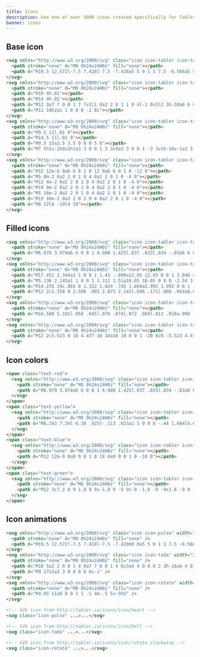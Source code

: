 ```yaml
---
title: Icons
description: Use one of over 3000 icons created specifically for Tabler and make your dashboard look even more attractive. All icons are under MIT license, so you can use them without any problem both in private and commercial projects.
banner: icons
---
```


## Base icon

```html code example centered separated
<svg xmlns="http://www.w3.org/2000/svg" class="icon icon-tabler icon-tabler-heart" width="24" height="24" viewBox="0 0 24 24" stroke-width="2" stroke="currentColor" fill="none" stroke-linecap="round" stroke-linejoin="round">
  <path stroke="none" d="M0 0h24v24H0z" fill="none"></path>
  <path d="M19.5 12.572l-7.5 7.428l-7.5 -7.428a5 5 0 1 1 7.5 -6.566a5 5 0 1 1 7.5 6.572"></path>
</svg>
<svg xmlns="http://www.w3.org/2000/svg" class="icon icon-tabler icon-tabler-ghost-2" width="24" height="24" viewBox="0 0 24 24" stroke-width="2" stroke="currentColor" fill="none" stroke-linecap="round" stroke-linejoin="round">
  <path stroke="none" d="M0 0h24v24H0z" fill="none"></path>
  <path d="M10 9h.01"></path>
  <path d="M14 9h.01"></path>
  <path d="M12 3a7 7 0 0 1 7 7v1l1 0a2 2 0 1 1 0 4l-1 0v3l2 3h-10a6 6 0 0 1 -6 -5.775l0 -.226l-1 0a2 2 0 0 1 0 -4l1 0v-1a7 7 0 0 1 7 -7z"></path>
  <path d="M11 14h2a1 1 0 0 0 -2 0z"></path>
</svg>
<svg xmlns="http://www.w3.org/2000/svg" class="icon icon-tabler icon-tabler-lego" width="24" height="24" viewBox="0 0 24 24" stroke-width="2" stroke="currentColor" fill="none" stroke-linecap="round" stroke-linejoin="round">
  <path stroke="none" d="M0 0h24v24H0z" fill="none"></path>
  <path d="M9.5 11l.01 0"></path>
  <path d="M14.5 11l.01 0"></path>
  <path d="M9.5 15a3.5 3.5 0 0 0 5 0"></path>
  <path d="M7 5h1v-2h8v2h1a3 3 0 0 1 3 3v9a3 3 0 0 1 -3 3v1h-10v-1a3 3 0 0 1 -3 -3v-9a3 3 0 0 1 3 -3"></path>
</svg>
<svg xmlns="http://www.w3.org/2000/svg" class="icon icon-tabler icon-tabler-building-carousel" width="24" height="24" viewBox="0 0 24 24" stroke-width="2" stroke="currentColor" fill="none" stroke-linecap="round" stroke-linejoin="round">
  <path stroke="none" d="M0 0h24v24H0z" fill="none"></path>
  <path d="M12 12m-6 0a6 6 0 1 0 12 0a6 6 0 1 0 -12 0"></path>
  <path d="M5 8m-2 0a2 2 0 1 0 4 0a2 2 0 1 0 -4 0"></path>
  <path d="M12 4m-2 0a2 2 0 1 0 4 0a2 2 0 1 0 -4 0"></path>
  <path d="M19 8m-2 0a2 2 0 1 0 4 0a2 2 0 1 0 -4 0"></path>
  <path d="M5 16m-2 0a2 2 0 1 0 4 0a2 2 0 1 0 -4 0"></path>
  <path d="M19 16m-2 0a2 2 0 1 0 4 0a2 2 0 1 0 -4 0"></path>
  <path d="M8 22l4 -10l4 10"></path>
</svg>
```

## Filled icons

```html code example centered separated
<svg xmlns="http://www.w3.org/2000/svg" class="icon icon-tabler icon-tabler-heart-filled" width="24" height="24" viewBox="0 0 24 24" stroke-width="2" stroke="currentColor" fill="none" stroke-linecap="round" stroke-linejoin="round">
  <path stroke="none" d="M0 0h24v24H0z" fill="none"></path>
  <path d="M6.979 3.074a6 6 0 0 1 4.988 1.425l.037 .033l.034 -.03a6 6 0 0 1 4.733 -1.44l.246 .036a6 6 0 0 1 3.364 10.008l-.18 .185l-.048 .041l-7.45 7.379a1 1 0 0 1 -1.313 .082l-.094 -.082l-7.493 -7.422a6 6 0 0 1 3.176 -10.215z" stroke-width="0" fill="currentColor"></path>
</svg>
<svg xmlns="http://www.w3.org/2000/svg" class="icon icon-tabler icon-tabler-bell-ringing-filled" width="24" height="24" viewBox="0 0 24 24" stroke-width="2" stroke="currentColor" fill="none" stroke-linecap="round" stroke-linejoin="round">
  <path stroke="none" d="M0 0h24v24H0z" fill="none"></path>
  <path d="M17.451 2.344a1 1 0 0 1 1.41 -.099a12.05 12.05 0 0 1 3.048 4.064a1 1 0 1 1 -1.818 .836a10.05 10.05 0 0 0 -2.54 -3.39a1 1 0 0 1 -.1 -1.41z" stroke-width="0" fill="currentColor"></path>
  <path d="M5.136 2.245a1 1 0 0 1 1.312 1.51a10.05 10.05 0 0 0 -2.54 3.39a1 1 0 1 1 -1.817 -.835a12.05 12.05 0 0 1 3.045 -4.065z" stroke-width="0" fill="currentColor"></path>
  <path d="M14.235 19c.865 0 1.322 1.024 .745 1.668a3.992 3.992 0 0 1 -2.98 1.332a3.992 3.992 0 0 1 -2.98 -1.332c-.552 -.616 -.158 -1.579 .634 -1.661l.11 -.006h4.471z" stroke-width="0" fill="currentColor"></path>
  <path d="M12 2c1.358 0 2.506 .903 2.875 2.141l.046 .171l.008 .043a8.013 8.013 0 0 1 4.024 6.069l.028 .287l.019 .289v2.931l.021 .136a3 3 0 0 0 1.143 1.847l.167 .117l.162 .099c.86 .487 .56 1.766 -.377 1.864l-.116 .006h-16c-1.028 0 -1.387 -1.364 -.493 -1.87a3 3 0 0 0 1.472 -2.063l.021 -.143l.001 -2.97a8 8 0 0 1 3.821 -6.454l.248 -.146l.01 -.043a3.003 3.003 0 0 1 2.562 -2.29l.182 -.017l.176 -.004z" stroke-width="0" fill="currentColor"></path>
</svg>
<svg xmlns="http://www.w3.org/2000/svg" class="icon icon-tabler icon-tabler-cherry-filled" width="24" height="24" viewBox="0 0 24 24" stroke-width="2" stroke="currentColor" fill="none" stroke-linecap="round" stroke-linejoin="round">
  <path stroke="none" d="M0 0h24v24H0z" fill="none"></path>
  <path d="M16.588 5.191l.058 .045l.078 .074l.072 .084l.013 .018a.998 .998 0 0 1 .182 .727l-.022 .111l-.03 .092c-.99 2.725 -.666 5.158 .679 7.706a4 4 0 1 1 -4.613 4.152l-.005 -.2l.005 -.2a4.002 4.002 0 0 1 2.5 -3.511c-.947 -2.03 -1.342 -4.065 -1.052 -6.207c-.166 .077 -.332 .15 -.499 .218l.094 -.064c-2.243 1.47 -3.552 3.004 -3.98 4.57a4.5 4.5 0 1 1 -7.064 3.906l-.004 -.212l.005 -.212a4.5 4.5 0 0 1 5.2 -4.233c.332 -1.073 .945 -2.096 1.83 -3.069c-1.794 -.096 -3.586 -.759 -5.355 -1.986l-.268 -.19l-.051 -.04l-.046 -.04l-.044 -.044l-.04 -.046l-.04 -.05l-.032 -.047l-.035 -.06l-.053 -.11l-.038 -.116l-.023 -.117l-.005 -.042l-.005 -.118l.01 -.118l.023 -.117l.038 -.115l.03 -.066l.023 -.045l.035 -.06l.032 -.046l.04 -.051l.04 -.046l.044 -.044l.046 -.04l.05 -.04c4.018 -2.922 8.16 -2.922 12.177 0z" stroke-width="0" fill="currentColor"></path>
</svg>
<svg xmlns="http://www.w3.org/2000/svg" class="icon icon-tabler icon-tabler-circle-key-filled" width="24" height="24" viewBox="0 0 24 24" stroke-width="2" stroke="currentColor" fill="none" stroke-linecap="round" stroke-linejoin="round">
  <path stroke="none" d="M0 0h24v24H0z" fill="none"></path>
  <path d="M12 2c5.523 0 10 4.477 10 10a10 10 0 0 1 -20 0c0 -5.523 4.477 -10 10 -10zm2 5a3 3 0 0 0 -2.98 2.65l-.015 .174l-.005 .176l.005 .176c.019 .319 .087 .624 .197 .908l.09 .209l-3.5 3.5l-.082 .094a1 1 0 0 0 0 1.226l.083 .094l1.5 1.5l.094 .083a1 1 0 0 0 1.226 0l.094 -.083l.083 -.094a1 1 0 0 0 0 -1.226l-.083 -.094l-.792 -.793l.585 -.585l.793 .792l.094 .083a1 1 0 0 0 1.403 -1.403l-.083 -.094l-.792 -.793l.792 -.792a3 3 0 1 0 1.293 -5.708zm0 2a1 1 0 1 1 0 2a1 1 0 0 1 0 -2z" stroke-width="0" fill="currentColor"></path>
</svg>
```

## Icon colors

```html example code centered separated
<span class="text-red">
  <svg xmlns="http://www.w3.org/2000/svg" class="icon icon-tabler icon-tabler-heart-filled" width="24" height="24" viewBox="0 0 24 24" stroke-width="2" stroke="currentColor" fill="none" stroke-linecap="round" stroke-linejoin="round">
    <path stroke="none" d="M0 0h24v24H0z" fill="none"></path>
    <path d="M6.979 3.074a6 6 0 0 1 4.988 1.425l.037 .033l.034 -.03a6 6 0 0 1 4.733 -1.44l.246 .036a6 6 0 0 1 3.364 10.008l-.18 .185l-.048 .041l-7.45 7.379a1 1 0 0 1 -1.313 .082l-.094 -.082l-7.493 -7.422a6 6 0 0 1 3.176 -10.215z" stroke-width="0" fill="currentColor"></path>
  </svg>
</span>
<span class="text-yellow">
  <svg xmlns="http://www.w3.org/2000/svg" class="icon icon-tabler icon-tabler-star-filled" width="24" height="24" viewBox="0 0 24 24" stroke-width="2" stroke="currentColor" fill="none" stroke-linecap="round" stroke-linejoin="round">
    <path stroke="none" d="M0 0h24v24H0z" fill="none"></path>
    <path d="M8.243 7.34l-6.38 .925l-.113 .023a1 1 0 0 0 -.44 1.684l4.622 4.499l-1.09 6.355l-.013 .11a1 1 0 0 0 1.464 .944l5.706 -3l5.693 3l.1 .046a1 1 0 0 0 1.352 -1.1l-1.091 -6.355l4.624 -4.5l.078 -.085a1 1 0 0 0 -.633 -1.62l-6.38 -.926l-2.852 -5.78a1 1 0 0 0 -1.794 0l-2.853 5.78z" stroke-width="0" fill="currentColor"></path>
  </svg>
</span>
<span class="text-blue">
  <svg xmlns="http://www.w3.org/2000/svg" class="icon icon-tabler icon-tabler-circle" width="24" height="24" viewBox="0 0 24 24" stroke-width="2" stroke="currentColor" fill="none" stroke-linecap="round" stroke-linejoin="round">
    <path stroke="none" d="M0 0h24v24H0z" fill="none"></path>
    <path d="M12 12m-9 0a9 9 0 1 0 18 0a9 9 0 1 0 -18 0"></path>
  </svg>
</span>
<span class="text-green">
  <svg xmlns="http://www.w3.org/2000/svg" class="icon icon-tabler icon-tabler-square-rounded" width="24" height="24" viewBox="0 0 24 24" stroke-width="2" stroke="currentColor" fill="none" stroke-linecap="round" stroke-linejoin="round">
    <path stroke="none" d="M0 0h24v24H0z" fill="none"></path>
    <path d="M12 3c7.2 0 9 1.8 9 9s-1.8 9 -9 9s-9 -1.8 -9 -9s1.8 -9 9 -9z"></path>
  </svg>
</span>
```

## Icon animations

```html example centered separated
<svg xmlns="http://www.w3.org/2000/svg" class="icon icon-pulse" width="24" height="24" viewBox="0 0 24 24" stroke-width="2" stroke="currentColor" fill="none" stroke-linecap="round" stroke-linejoin="round">
  <path stroke="none" d="M0 0h24v24H0z" fill="none" />
  <path d="M19.5 12.572l-7.5 7.428l-7.5 -7.428m0 0a5 5 0 1 1 7.5 -6.566a5 5 0 1 1 7.5 6.572" />
</svg>
<svg xmlns="http://www.w3.org/2000/svg" class="icon icon-tada" width="24" height="24" viewBox="0 0 24 24" stroke-width="2" stroke="currentColor" fill="none" stroke-linecap="round" stroke-linejoin="round">
  <path stroke="none" d="M0 0h24v24H0z" fill="none" />
  <path d="M10 5a2 2 0 0 1 4 0a7 7 0 0 1 4 6v3a4 4 0 0 0 2 3h-16a4 4 0 0 0 2 -3v-3a7 7 0 0 1 4 -6" />
  <path d="M9 17v1a3 3 0 0 0 6 0v-1" />
</svg>
<svg xmlns="http://www.w3.org/2000/svg" class="icon icon-rotate" width="24" height="24" viewBox="0 0 24 24" stroke-width="2" stroke="currentColor" fill="none" stroke-linecap="round" stroke-linejoin="round">
  <path stroke="none" d="M0 0h24v24H0z" fill="none" />
  <path d="M4.05 11a8 8 0 1 1 .5 4m-.5 5v-5h5" />
</svg>
```

```html
<!-- SVG icon from http://tabler.io/icons/icon/heart -->
<svg class="icon-pulse" ...>...</svg>

<!-- SVG icon from http://tabler.io/icons/icon/bell -->
<svg class="icon-tada" ...>...</svg>

<!-- SVG icon from http://tabler.io/icons/icon/rotate-clockwise -->
<svg class="icon-rotate" ...>...</svg>
```
